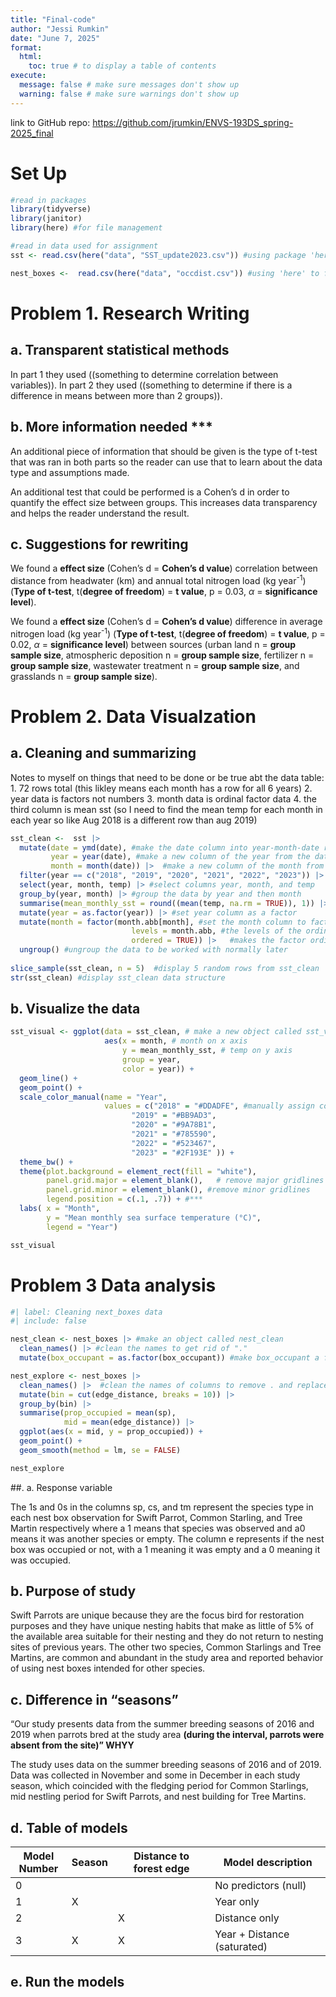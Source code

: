 ```yaml
---
title: "Final-code"
author: "Jessi Rumkin"
date: "June 7, 2025"
format:
  html:
    toc: true # to display a table of contents
execute:
  message: false # make sure messages don't show up
  warning: false # make sure warnings don't show up
---
```


link to GitHub repo: <https://github.com/jrumkin/ENVS-193DS_spring-2025_final>

# Set Up

```r
#read in packages
library(tidyverse)
library(janitor)
library(here) #for file management

#read in data used for assignment
sst <- read.csv(here("data", "SST_update2023.csv")) #using package 'here' to fix file path issue

nest_boxes <-  read.csv(here("data", "occdist.csv")) #using 'here' to fix file path render issue

```

# Problem 1. Research Writing

## a. Transparent statistical methods

In part 1 they used ((something to determine correlation between variables)). In part 2 they used ((something to determine if there is a difference in means between more than 2 groups)).

## b. More information needed \*\*\*

An additional piece of information that should be given is the type of t-test that was ran in both parts so the reader can use that to learn about the data type and assumptions made.

An additional test that could be performed is a Cohen's d in order to quantify the effect size between groups. This increases data transparency and helps the reader understand the result.

## c. Suggestions for rewriting

We found a **effect size** (Cohen's d = **Cohen's d value**) correlation between distance from headwater (km) and annual total nitrogen load (kg year^-1^) (**Type of t-test**, t(**degree of freedom**) = **t value**, p = 0.03, $\alpha$ = **significance level**).

We found a **effect size** (Cohen's d = **Cohen's d value**) difference in average nitrogen load (kg year^-1^) (**Type of t-test**, t(**degree of freedom**) = **t value**, p = 0.02, $\alpha$ = **significance level**) between sources (urban land n = **group sample size**, atmospheric deposition n = **group sample size**, fertilizer n = **group sample size**, wastewater treatment n = **group sample size**, and grasslands n = **group sample size**).

# Problem 2. Data Visualzation

## a. Cleaning and summarizing

Notes to myself on things that need to be done or be true abt the data table: 1. 72 rows total (this likley means each month has a row for all 6 years) 2. year data is factors not numbers 3. month data is ordinal factor data 4. the third column is mean sst (so I need to find the mean temp for each month in each year so like Aug 2018 is a different row than aug 2019)

```r

sst_clean <-  sst |> 
  mutate(date = ymd(date), #make the date column into year-month-date recognized data
         year = year(date), #make a new column of the year from the date column
         month = month(date)) |>  #make a new column of the month from the date column
  filter(year == c("2018", "2019", "2020", "2021", "2022", "2023")) |> #select only rows from those years 2018 - 2023
  select(year, month, temp) |> #select columns year, month, and temp
  group_by(year, month) |> #group the data by year and then month
  summarise(mean_monthly_sst = round((mean(temp, na.rm = TRUE)), 1)) |>  #calculate mean monthly sea surface temps in each month of each selected year
  mutate(year = as.factor(year)) |> #set year column as a factor
  mutate(month = factor(month.abb[month], #set the month column to factor using the abbreviated month names
                           levels = month.abb, #the levels of the ordinal factor are set my the month abbreviations
                           ordered = TRUE)) |>   #makes the factor ordinal
  ungroup() #ungroup the data to be worked with normally later
  
slice_sample(sst_clean, n = 5)  #display 5 random rows from sst_clean
str(sst_clean) #display sst_clean data structure


```

## b. Visualize the data

```r

sst_visual <- ggplot(data = sst_clean, # make a new object called sst_visual, use ggplot to make a visualization from data sst_clean
                     aes(x = month, # month on x axis
                         y = mean_monthly_sst, # temp on y axis
                         group = year,
                         color = year)) +
  geom_line() +
  geom_point() +
  scale_color_manual(name = "Year", 
                     values = c("2018" = "#DDADFE", #manually assign colors by group
                           "2019" = "#BB9AD3", 
                           "2020" = "#9A78B1", 
                           "2021" = "#785590", 
                           "2022" = "#523467", 
                           "2023" = "#2F193E" )) +
  theme_bw() +
  theme(plot.background = element_rect(fill = "white"),
        panel.grid.major = element_blank(),   # remove major gridlines
        panel.grid.minor = element_blank(), #remove minor gridlines
        legend.position = c(.1, .7)) + #***
  labs( x = "Month",
        y = "Mean monthly sea surface temperature (°C)",
        legend = "Year")

sst_visual


```

# Problem 3 Data analysis

```r
#| label: Cleaning next_boxes data
#| include: false

nest_clean <- nest_boxes |> #make an object called nest_clean
  clean_names() |> #clean the names to get rid of "."
  mutate(box_occupant = as.factor(box_occupant)) #make box_occupant a facotr w 4 levels

nest_explore <- nest_boxes |> 
  clean_names() |>  #clean the names of columns to remove . and replace with _ 
  mutate(bin = cut(edge_distance, breaks = 10)) |> 
  group_by(bin) |> 
  summarise(prop_occupied = mean(sp),
            mid = mean(edge_distance)) |> 
  ggplot(aes(x = mid, y = prop_occupied)) +
  geom_point() +
  geom_smooth(method = lm, se = FALSE)

nest_explore


```

##. a. Response variable

The 1s and 0s in the columns sp, cs, and tm represent the species type in each nest box observation for Swift Parrot, Common Starling, and Tree Martin respectively where a 1 means that species was observed and a0 means it was another species or empty. The column e represents if the nest box was occupied or not, with a 1 meaning it was empty and a 0 meaning it was occupied.

## b. Purpose of study

Swift Parrots are unique because they are the focus bird for restoration purposes and they have unique nesting habits that make as little of 5% of the available area suitable for their nesting and they do not return to nesting sites of previous years. The other two species, Common Starlings and Tree Martins, are common and abundant in the study area and reported behavior of using nest boxes intended for other species.

## c. Difference in “seasons”

"Our study presents data from the summer breeding seasons of 2016 and 2019 when parrots bred at the study area **(during the interval, parrots were absent from the site)" WHYY**

The study uses data on the summer breeding seasons of 2016 and of 2019. Data was collected in November and some in December in each study season, which coincided with the fledging period for Common Starlings, mid nestling period for Swift Parrots, and nest building for Tree Martins.

## d. Table of models

| Model Number | Season | Distance to forest edge | Model description           |
|--------------|--------|-------------------------|-----------------------------|
| 0            |        |                         | No predictors (null)        |
| 1            | X      |                         | Year only                   |
| 2            |        | X                       | Distance only               |
| 3            | X      | X                       | Year + Distance (saturated) |


## e. Run the models

```r




```






